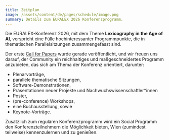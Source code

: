 ```yaml
---
title: Zeitplan
image: /assets/content/de/pages/schedule/image.png
summary: Details zum EURALEX 2026 Konferenzprogramm.
---
```

Die EURALEX-Konferenz 2026, mit dem Theme **Lexicography in the Age of AI**, verspricht eine Fülle hochinteressanter Programmpunkte, die in thematischen Parallelsitzungen zusammengefasst sind.

Der erste [Call for Papers](/call-for-papers) wurde gerade veröffentlicht, und wir freuen uns darauf, der Community ein reichhaltiges und maßgeschneidertes Programm anzubieten, das sich am Thema der Konferenz orientiert, darunter:

* Plenarvorträge,
* parallele thematische Sitzungen,
* Software-Demonstrationen,
* Präsentationen neuer Projekte und Nachwuchswissenschaftler\*innen
* Poster,
* (pre-conference) Workshops,&#x20;
* eine Buchausstellung, sowie
* Keynote-Vorträge.

Zusätzlich zum regulären Konferenzprogramm wird ein Social Programm den Konferenzteilnehmern die Möglichkeit bieten, Wien (zumindest teilweise) kennenzulernen und zu genießen.
